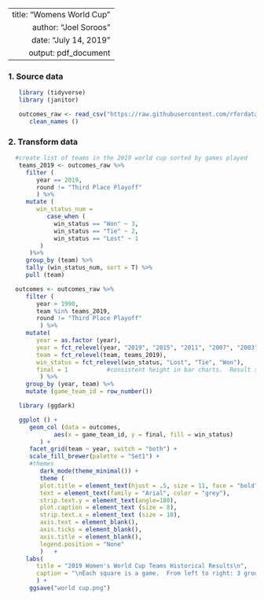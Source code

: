----
   title: "Womens World Cup"
   author: "Joel Soroos"
   date: "July 14, 2019"
   output: pdf_document
---

### 1. Source data
```r

   library (tidyverse)
   library (janitor) 

   outcomes_raw <- read_csv("https://raw.githubusercontent.com/rfordatascience/tidytuesday/master/data/2019/2019-07-09/wwc_outcomes.csv") %>%
      clean_names () 
```
   
### 2. Transform data
```r

  #create list of teams in the 2019 world cup sorted by games played
   teams_2019 <- outcomes_raw %>%
     filter (
        year == 2019,
        round != "Third Place Playoff"  
        ) %>%
     mutate (
        win_status_num = 
           case_when (
             win_status == "Won" ~ 3,
             win_status == "Tie" ~ 2,
             win_status == "Lost" ~ 1
         )
      )%>%
     group_by (team) %>%
     tally (win_status_num, sort = T) %>%
     pull (team)

  outcomes <- outcomes_raw %>%
     filter (
        year > 1990,
        team %in% teams_2019,
        round != "Third Place Playoff" 
         ) %>%
     mutate(
        year = as.factor (year),
        year = fct_relevel(year, "2019", "2015", "2011", "2007", "2003", "1999", "1995", "1991"), 
        team = fct_relevel(team, teams_2019), 
        win_status = fct_relevel(win_status, "Lost", "Tie", "Won"), 
        final = 1           #consistent height in bar charts.  Result signified by color.
         ) %>%
     group_by (year, team) %>%
     mutate (game_team_id = row_number()) 
```


```r

   library (ggdark)

   ggplot () +
      geom_col (data = outcomes,
             aes(x = game_team_id, y = final, fill = win_status)
         ) +
      facet_grid(team ~ year, switch = "both") +
      scale_fill_brewer(palette = "Set1") +
      #themes
         dark_mode(theme_minimal()) +
         theme (
         plot.title = element_text(hjust = .5, size = 11, face = "bold"), 
         text = element_text(family = "Arial", color = "grey"),
         strip.text.y = element_text(angle=180),
         plot.caption = element_text (size = 8),
         strip.text.x = element_text (size = 10),
         axis.text = element_blank(),
         axis.ticks = element_blank(),
         axis.title = element_blank(),
         legend.position = "None"
         )   +
     labs(
        title = "2019 Women's World Cup Teams Historical Results\n",
        caption = "\nEach square is a game.  From left to right: 3 group games, round of 16, quarterfinal, semifinal and final.  Green=win, blue=tie, red=loss. \nSource: data.world via R4DS Tidy Tuesday.   |   Visualization: Joel Soroos @soroosj"
        ) +
      ggsave("world cup.png")
```

